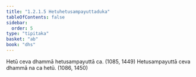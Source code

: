 ```yaml
---
title: "1.2.1.5 Hetuhetusampayuttaduka"
tableOfContents: false
sidebar:
  order: 5
type: "tipitaka"
basket: "ab"
book: "dhs"
---
```



<DynamicBreadcrumb />

<Division number="27" book="dhs">

<Paragraph number="77" book="dhs">
Hetū ceva dhammā hetusampayuttā ca. (<Emphasis>1085, 1449</Emphasis>)
</Paragraph>

<Paragraph number="78" book="dhs">
Hetusampayuttā ceva dhammā na ca hetū. (<Emphasis>1086, 1450</Emphasis>)
</Paragraph>
</Division>